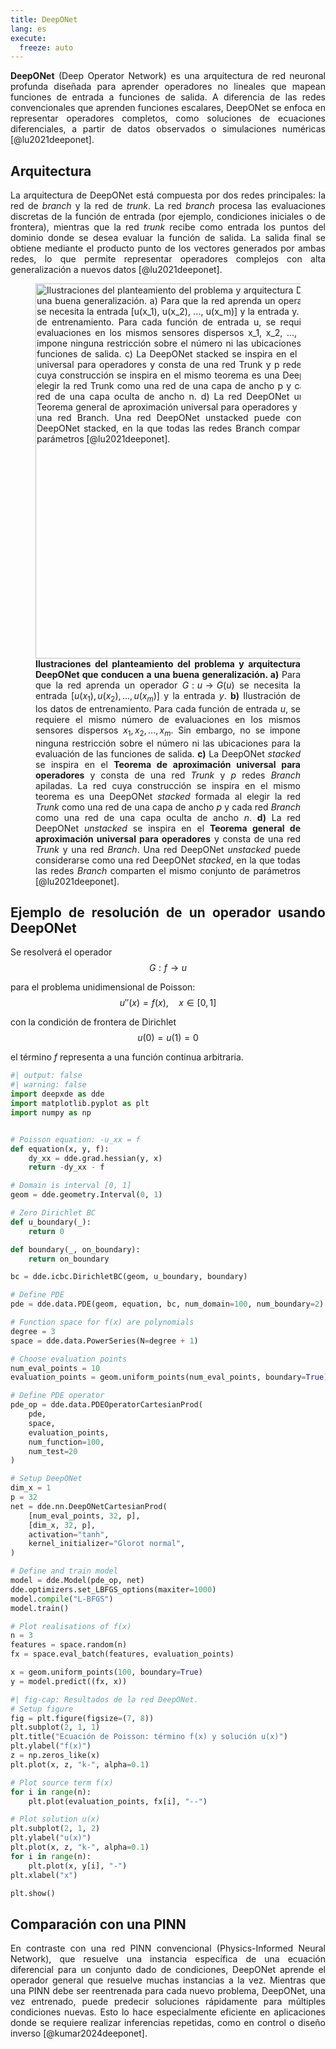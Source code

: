 ```yaml
---
title: DeepONet
lang: es
execute: 
  freeze: auto
---
```


::: {style="text-align: justify"}
**DeepONet** (Deep Operator Network) es una arquitectura de red neuronal profunda diseñada para aprender operadores no lineales que mapean funciones de entrada a funciones de salida. A diferencia de las redes convencionales que aprenden funciones escalares, DeepONet se enfoca en representar operadores completos, como soluciones de ecuaciones diferenciales, a partir de datos observados o simulaciones numéricas [@lu2021deeponet].


## Arquitectura
La arquitectura de DeepONet está compuesta por dos redes principales: la red de *branch* y la red de *trunk*. La red *branch* procesa las evaluaciones discretas de la función de entrada (por ejemplo, condiciones iniciales o de frontera), mientras que la red *trunk* recibe como entrada los puntos del dominio donde se desea evaluar la función de salida. La salida final se obtiene mediante el producto punto de los vectores generados por ambas redes, lo que permite representar operadores complejos con alta generalización a nuevos datos [@lu2021deeponet].

![**Ilustraciones del planteamiento del problema y arquitectura DeepONet que conducen a una buena generalización. a)** Para que la red aprenda un operador $G : u \rightarrow G(u)$ se necesita la entrada $[u(x_1), u(x_2), ..., u(x_m)]$ y la entrada $y$. **b)** Ilustración de los datos de entrenamiento. Para cada función de entrada $u$, se requiere el mismo número de evaluaciones en los mismos sensores dispersos $x_1, x_2, ..., x_m$. Sin embargo, no se impone ninguna restricción sobre el número ni las ubicaciones para la evaluación de las funciones de salida. **c)** La DeepONet *stacked* se inspira en el **Teorema de aproximación universal para operadores** y consta de una red *Trunk* y $p$ redes *Branch* apiladas. La red cuya construcción se inspira en el mismo teorema es una DeepONet *stacked* formada al elegir la red *Trunk* como una red de una capa de ancho $p$ y cada red *Branch* como una red de una capa oculta de ancho $n$. **d)** La red DeepONet *unstacked* se inspira en el **Teorema general de aproximación universal para operadores** y consta de una red *Trunk* y una red *Branch*. Una red DeepONet *unstacked* puede considerarse como una red DeepONet *stacked*, en la que todas las redes *Branch* comparten el mismo conjunto de parámetros [@lu2021deeponet].](images/deeponet_architecture.png){#fig-deeponet-arch fig-align="center" width="600"}

## Ejemplo de resolución de un operador usando DeepONet
Se resolverá el operador
$$
G: f\rightarrow u
$$

para el problema unidimensional de Poisson:
$$
u''(x) = f(x), \quad x\in[0,1]
$$

con la condición de frontera de Dirichlet
$$
u(0)=u(1)=0
$$

el término $f$ representa a una función continua arbitraria.

```python
#| output: false
#| warning: false
import deepxde as dde
import matplotlib.pyplot as plt
import numpy as np


# Poisson equation: -u_xx = f
def equation(x, y, f):
    dy_xx = dde.grad.hessian(y, x)
    return -dy_xx - f

# Domain is interval [0, 1]
geom = dde.geometry.Interval(0, 1)

# Zero Dirichlet BC
def u_boundary(_):
    return 0

def boundary(_, on_boundary):
    return on_boundary

bc = dde.icbc.DirichletBC(geom, u_boundary, boundary)

# Define PDE
pde = dde.data.PDE(geom, equation, bc, num_domain=100, num_boundary=2)

# Function space for f(x) are polynomials
degree = 3
space = dde.data.PowerSeries(N=degree + 1)

# Choose evaluation points
num_eval_points = 10
evaluation_points = geom.uniform_points(num_eval_points, boundary=True)

# Define PDE operator
pde_op = dde.data.PDEOperatorCartesianProd(
    pde,
    space,
    evaluation_points,
    num_function=100,
    num_test=20
)

# Setup DeepONet
dim_x = 1
p = 32
net = dde.nn.DeepONetCartesianProd(
    [num_eval_points, 32, p],
    [dim_x, 32, p],
    activation="tanh",
    kernel_initializer="Glorot normal",
)

# Define and train model
model = dde.Model(pde_op, net)
dde.optimizers.set_LBFGS_options(maxiter=1000)
model.compile("L-BFGS")
model.train()

# Plot realisations of f(x)
n = 3
features = space.random(n)
fx = space.eval_batch(features, evaluation_points)

x = geom.uniform_points(100, boundary=True)
y = model.predict((fx, x))
```

```python
#| fig-cap: Resultados de la red DeepONet.
# Setup figure
fig = plt.figure(figsize=(7, 8))
plt.subplot(2, 1, 1)
plt.title("Ecuación de Poisson: término f(x) y solución u(x)")
plt.ylabel("f(x)")
z = np.zeros_like(x)
plt.plot(x, z, "k-", alpha=0.1)

# Plot source term f(x)
for i in range(n):
    plt.plot(evaluation_points, fx[i], "--")

# Plot solution u(x)
plt.subplot(2, 1, 2)
plt.ylabel("u(x)")
plt.plot(x, z, "k-", alpha=0.1)
for i in range(n):
    plt.plot(x, y[i], "-")
plt.xlabel("x")

plt.show()
```


## Comparación con una PINN
En contraste con una red PINN convencional (Physics-Informed Neural Network), que resuelve una instancia específica de una ecuación diferencial para un conjunto dado de condiciones, DeepONet aprende el operador general que resuelve muchas instancias a la vez. Mientras que una PINN debe ser reentrenada para cada nuevo problema, DeepONet, una vez entrenado, puede predecir soluciones rápidamente para múltiples condiciones nuevas. Esto lo hace especialmente eficiente en aplicaciones donde se requiere realizar inferencias repetidas, como en control o diseño inverso [@kumar2024deeponet].





:::